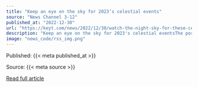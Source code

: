 ```yaml
---
title: "Keep an eye on the sky for 2023’s celestial events"
source: "News Channel 3-12"
published_at: "2022-12-30"
url: "https://keyt.com/news/2022/12/30/watch-the-night-sky-for-these-celestial-events-in-2023/"
description: "Keep an eye on the sky for 2023's celestial eventsThe post Keep an eye on the sky for 2023&#8217;s celestial events appeared first on News Channel 3-12."
image: "news_code/rss_img.png"
---
```



  Published: {{< meta published_at >}}
  

  Source: {{< meta source >}}
  

  [Read full article]({{< meta url >}})
  

